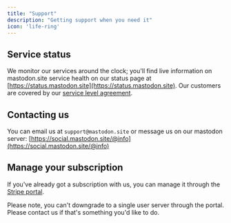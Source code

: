 ```yaml
---
title: "Support"
description: "Getting support when you need it"
icon: 'life-ring'
---
```


## Service status

We monitor our services around the clock; you'll find live information on mastodon.site service health on our status page at [https://status.mastodon.site](https://status.mastodon.site). Our customers are covered by our [service level agreement](/support/service-level-agreement).

## Contacting us

You can email us at `support@mastodon.site` or message us on our mastodon server: [https://social.mastodon.site/@info](https://social.mastodon.site/@info)

## Manage your subscription

If you've already got a subscription with us, you can manage it through the [Stripe portal](https://billing.stripe.com/p/login/dR64ij3KJbrLdZm000).

<Info>Please note, you can't downgrade to a single user server through the portal. Please contact us if that's something you'd like to do.</Info>